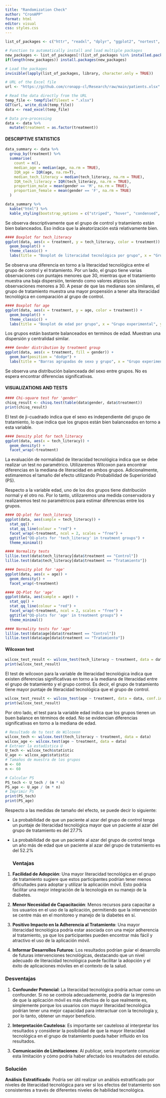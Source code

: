```yaml
---
title: "Randomization Check"
author: "CronAPP"
format: html
editor: visual
css: styles.css  
---
```


```r
list_of_packages <- c("httr", "readxl", "dplyr", "ggplot2", "nortest", "coin", "kableExtra")

# Function to automatically install and load multiple packages
new_packages <- list_of_packages[!(list_of_packages %in% installed.packages()[,"Package"])]
if(length(new_packages)) install.packages(new_packages)

# Load the packages
invisible(lapply(list_of_packages, library, character.only = TRUE))
```

```r
# URL of the Excel file
url <- "https://github.com/cronapp-cl/Research/raw/main/patients.xlsx"

# Read the data directly from the URL
temp_file <- tempfile(fileext = ".xlsx")
GET(url, write_disk(temp_file))
data <- read_excel(temp_file)

# Data pre-processing
data <- data %>% 
  mutate(treatment = as.factor(treatment))
```

#### DESCRIPTIVE STATISTICS

```r
data_summary <- data %>%
  group_by(treatment) %>%
  summarise(
    count = n(),
    median_age = median(age, na.rm = TRUE),
    IQR_age = IQR(age, na.rm=T),
    median_tech_literacy = median(tech_literacy, na.rm = TRUE),
    IQR_tech_literacy = IQR(tech_literacy, na.rm = TRUE),
    proportion_male = mean(gender == 'M', na.rm = TRUE),
    proportion_female = mean(gender == 'F', na.rm = TRUE)
  )

data_summary %>%
  kable("html") %>%
  kable_styling(bootstrap_options = c("striped", "hover", "condensed", "responsive")) 

```

Se observa descriptivamente que el grupo de control y tratamiento están bien balanceados. Eso indica que la aleatorización está relativamente bien.

```r
#### Boxplot for tech_literacy
ggplot(data, aes(x = treatment, y = tech_literacy, color = treatment)) +
  geom_boxplot() +
  theme_classic() +
  labs(title = "Boxplot de literacidad tecnológica por grupo", x = "Grupo experimental", y = "Literacidad tecnológica")
```

Se observa una diferencia en torno a la literacidad tecnológica entre el grupo de control y el tratamiento. Por un lado, el grupo tiene varias observaciones con puntajes menores que 30, mientras que el tratamiento muestra una baja dispersión, teniendo como valores atípicos las observaciones menores a 30. A pesar de que las medianas son similares, el grupo de tratamiento muestra una mayor propensión a tener alta literacidad tecnológica en comparación al grupo de control.

```r
#### Boxplot for age
ggplot(data, aes(x = treatment, y = age, color = treatment)) +
  geom_boxplot() +
  theme_classic() +
  labs(title = "Boxplot de edad por grupo", x = "Grupo experimental", y = "Edad")
```

Los grupos están bastante balanceados en terminos de edad. Muestran una dispersión y centralidad similar.

```r
#### Gender distribution by treatment group
ggplot(data, aes(x = treatment, fill = gender)) +
  geom_bar(position = "dodge") +
  labs(title = "Barras agrupadas de sexo y grupo", x = "Grupo experimental", fill = "Sexo",y = "Frecuencia")
```

Se observa una distribución balanceada del sexo entre grupos. No es espera encontrar diferencias significativas.

#### VISUALIZATIONS AND TESTS

```r
#### Chi-square test for 'gender'
chisq_result <- chisq.test(table(data$gender, data$treatment))
print(chisq_result)
```

El test de ji-cuadrado indica que el sexo es independiente del grupo de tratamiento, lo que indica que los grupos están bien balanceados en torno a esta variable.

```r
#### Density plot for tech_literacy
ggplot(data, aes(x = tech_literacy)) +
  geom_density() +
  facet_wrap(~treatment)
```

La evaluación de normalidad de literacidad tecnológica indica que se debe realizar un test no paramétrico. Utilizaremos Wilcoxon para encontrar diferencias en la mediana de literacidad en ambos grupos. Adicionalmente, estimaremos el tamaño del efecto utilizando Probabilidad de Superioridad (PS).

Respecto a la variable edad, uno de los dos grupos tiene distribución normal y el otro no. Por lo tanto, utilizaremos una medida conservadora y realizaremos test no paramétricos para estimar diferencias entre los grupos.

```r
#### QQ-plot for tech_literacy
ggplot(data, aes(sample = tech_literacy)) +
  stat_qq() +
  stat_qq_line(colour = "red") +
  facet_wrap(~treatment, ncol = 2, scales = "free") +
  ggtitle("QQ-plots for 'tech_literacy' in treatment groups") +
  theme_minimal()
```

```r
#### Normality tests
lillie.test(data$tech_literacy[data$treatment == "Control"])
lillie.test(data$tech_literacy[data$treatment == "Tratamiento"])
```

```r
#### Density plot for 'age' 
ggplot(data, aes(x = age)) +
  geom_density() +
  facet_wrap(~treatment)
```

```r
#### QQ-Plot for 'age'
ggplot(data, aes(sample = age)) +
  stat_qq() +
  stat_qq_line(colour = "red") +
  facet_wrap(~treatment, ncol = 2, scales = "free") +
  ggtitle("QQ-plots for 'age' in treatment groups") +
  theme_minimal()
```

```r
#### Normality tests for 'age'
lillie.test(data$age[data$treatment == "Control"])
lillie.test(data$age[data$treatment == "Tratamiento"])
```

#### Wilcoxon test

```r
wilcox_test_result <- wilcox_test(tech_literacy ~ treatment, data = data, conf.int = TRUE)
print(wilcox_test_result)
```

El test de wilcoxon para la variable de literacidad tecnológica indica que existen diferencias significativas en torno a la mediana de literacidad entre el grupo de tratamiento y el grupo control. Es decir, el grupo de tratamiento tiene mayor puntaje de literacidad tecnológica que el grupo de control.

```r
wilcox_test_result <- wilcox_test(age ~ treatment, data = data, conf.int = TRUE)
print(wilcox_test_result)
```

Por otro lado, el test para la variable edad indica que los grupos tienen un buen balance en términos de edad. No se evidencian diferencias significativas en torno a la mediana de edad.

```r
# Resultado de tu test de Wilcoxon
wilcox_tech <- wilcox.test(tech_literacy ~ treatment, data = data)
wilcox_age <- wilcox.test(age ~ treatment, data = data)
# Extraer la estadística U
U_tech <- wilcox_tech$statistic
U_age <- wilcox_age$statistic
# Tamaños de muestra de los grupos
m <- 60
n <- 60

# Calcular PS
PS_tech <- U_tech / (m * n)
PS_age <- U_age / (m * n)
# Imprimir PS
print(PS_tech)
print(PS_age)

```

Respecto a las medidas de tamaño del efecto, se puede decir lo siguiente:

-   La probabilidad de que un paciente al azar del grupo de control tenga un puntaje de literacidad tecnológica mayor que un paciente al azar del grupo de tratamiento es del 27.7%

-   La probabilidad de que un paciente al azar del grupo de control tenga un año más de edad que un paciente al azar del grupo de tratamiento es del 52.2%

    ### Ventajas

1.  **Facilidad de Adopción**: Una mayor literacidad tecnológica en el grupo de tratamiento sugiere que estos participantes podrían tener menos dificultades para adoptar y utilizar la aplicación móvil. Esto podría facilitar una mejor integración de la tecnología en su manejo de la diabetes.

2.  **Menor Necesidad de Capacitación**: Menos recursos para capacitar a los usuarios en el uso de la aplicación, permitiendo que la intervención se centre más en el monitoreo y manejo de la diabetes en sí.

3.  **Positivo Impacto en la Adherencia al Tratamiento**: Una mayor literacidad tecnológica podría estar asociada con una mejor adherencia al tratamiento, ya que los participantes pueden encontrar más fácil y atractivo el uso de la aplicación móvil.

4.  **Informar Desarrollos Futuros**: Los resultados podrían guiar el desarrollo de futuras intervenciones tecnológicas, destacando que un nivel adecuado de literacidad tecnológica puede facilitar la adopción y el éxito de aplicaciones móviles en el contexto de la salud.

### Desventajas

1.  **Confounder Potencial**: La literacidad tecnológica podría actuar como un confounder. Si no se controla adecuadamente, podría dar la impresión de que la aplicación móvil es más efectiva de lo que realmente es, simplemente porque los usuarios con mayor literacidad tecnológica podrían tener una mejor capacidad para interactuar con la tecnología y, por lo tanto, obtener un mayor beneficio.

2.  **Interpretación Cautelosa**: Es importante ser cauteloso al interpretar los resultados y considerar la posibilidad de que la mayor literacidad tecnológica en el grupo de tratamiento pueda haber influido en los resultados.

3.  **Comunicación de Limitaciones**: Al publicar, sería importante comunicar esta limitación y cómo podría haber afectado los resultados del estudio.

### Solución

**Análisis Estratificado**: Podría ser útil realizar un análisis estratificado por niveles de literacidad tecnológica para ver si los efectos del tratamiento son consistentes a través de diferentes niveles de habilidad tecnológica.

